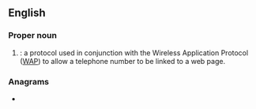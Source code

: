 ==English==

===Proper noun===
{{en-proper noun}}

# {{lb|en|networking|telecommunications}} {{initialism of|en|{{w|Wireless Telephony Applications Interface}}|nodot=1}}: a protocol used in conjunction with the Wireless Application Protocol ([[WAP]]) to allow a telephone number to be linked to a web page.

===Anagrams===
* {{anagrams|en|a=aitw|Wait|wait}}